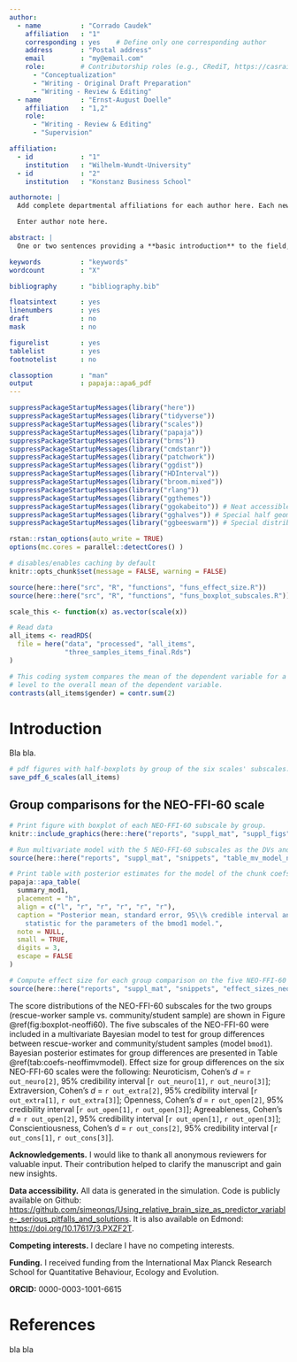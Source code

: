 ```yaml
---
author: 
  - name          : "Corrado Caudek"
    affiliation   : "1"
    corresponding : yes    # Define only one corresponding author
    address       : "Postal address"
    email         : "my@email.com"
    role:         # Contributorship roles (e.g., CRediT, https://casrai.org/credit/)
      - "Conceptualization"
      - "Writing - Original Draft Preparation"
      - "Writing - Review & Editing"
  - name          : "Ernst-August Doelle"
    affiliation   : "1,2"
    role:
      - "Writing - Review & Editing"
      - "Supervision"

affiliation:
  - id            : "1"
    institution   : "Wilhelm-Wundt-University"
  - id            : "2"
    institution   : "Konstanz Business School"

authornote: |
  Add complete departmental affiliations for each author here. Each new line herein must be indented, like this line.

  Enter author note here.

abstract: |
  One or two sentences providing a **basic introduction** to the field,  comprehensible to a scientist in any discipline.

keywords          : "keywords"
wordcount         : "X"

bibliography      : "bibliography.bib"

floatsintext      : yes
linenumbers       : yes
draft             : no
mask              : no

figurelist        : yes
tablelist         : yes
footnotelist      : no

classoption       : "man"
output            : papaja::apa6_pdf
---
```


```r
suppressPackageStartupMessages(library("here"))
suppressPackageStartupMessages(library("tidyverse")) 
suppressPackageStartupMessages(library("scales"))
suppressPackageStartupMessages(library("papaja"))
suppressPackageStartupMessages(library("brms"))
suppressPackageStartupMessages(library("cmdstanr"))
suppressPackageStartupMessages(library("patchwork"))
suppressPackageStartupMessages(library("ggdist"))
suppressPackageStartupMessages(library("HDInterval"))
suppressPackageStartupMessages(library("broom.mixed"))
suppressPackageStartupMessages(library("rlang"))
suppressPackageStartupMessages(library("ggthemes"))
suppressPackageStartupMessages(library("ggokabeito")) # Neat accessible color palette
suppressPackageStartupMessages(library("gghalves")) # Special half geoms
suppressPackageStartupMessages(library("ggbeeswarm")) # Special distribution-shaped point jittering

rstan::rstan_options(auto_write = TRUE)
options(mc.cores = parallel::detectCores() )

# disables/enables caching by default
knitr::opts_chunk$set(message = FALSE, warning = FALSE)

source(here::here("src", "R", "functions", "funs_effect_size.R"))
source(here::here("src", "R", "functions", "funs_boxplot_subscales.R"))

scale_this <- function(x) as.vector(scale(x))

# Read data
all_items <- readRDS(
  file = here("data", "processed", "all_items", 
              "three_samples_items_final.Rds")
)

# This coding system compares the mean of the dependent variable for a given 
# level to the overall mean of the dependent variable.
contrasts(all_items$gender) = contr.sum(2)
```


# Introduction

Bla bla.


\pagebreak

```r
# pdf figures with half-boxplots by group of the six scales' subscales.
save_pdf_6_scales(all_items)
```

## Group comparisons for the NEO-FFI-60 scale

```r
# Print figure with boxplot of each NEO-FFI-60 subscale by group.
knitr::include_graphics(here::here("reports", "suppl_mat", "suppl_figs", "neoffi60_all_subscales.pdf"))
```

```r
# Run multivariate model with the 5 NEO-FFI-60 subscales as the DVs and group as the predictor.
source(here::here("reports", "suppl_mat", "snippets", "table_mv_model_neoffi60.R"))
```

```r
# Print table with posterior estimates for the model of the chunk coefs-neoffimvmodel-run.
papaja::apa_table(
  summary_mod1,
  placement = "h",
  align = c("l", "r", "r", "r", "r", "r"),
  caption = "Posterior mean, standard error, 95\\% credible interval and $\\hat{R}$
    statistic for the parameters of the bmod1 model.",
  note = NULL,
  small = TRUE,
  digits = 3,
  escape = FALSE
)
```

```r
# Compute effect size for each group comparison on the five NEO-FFI-60 subscales.
source(here::here("reports", "suppl_mat", "snippets", "effect_sizes_neoffi60.R"))
```

The score distributions of the NEO-FFI-60 subscales for the two groups (rescue-worker sample vs. community/student sample) are shown in Figure \@ref(fig:boxplot-neoffi60). The five subscales of the NEO-FFI-60 were included in a multivariate Bayesian model to test for group differences between rescue-worker and community/student samples (model `bmod1`). Bayesian posterior estimates for group differences are presented in Table \@ref(tab:coefs-neoffimvmodel). Effect size for group differences on the six NEO-FFI-60 scales were the following: Neuroticism, Cohen's $d$ = `r out_neuro[2]`, 95% credibility interval [`r out_neuro[1]`, `r out_neuro[3]`]; Extraversion, Cohen's $d$ = `r out_extra[2]`, 95% credibility interval [`r out_extra[1]`, `r out_extra[3]`]; Openness, Cohen's $d$ = `r out_open[2]`, 95% credibility interval [`r out_open[1]`, `r out_open[3]`]; Agreeableness, Cohen's $d$ = `r out_open[2]`, 95% credibility interval [`r out_open[1]`, `r out_open[3]`]; Conscientiousness, Cohen's $d$ = `r out_cons[2]`, 95% credibility interval [`r out_cons[1]`, `r out_cons[3]`]. 


<!-- \clearpage -->

<!-- ## Group comparisons for the COPE-NVI scale -->

<!-- ```{r boxplot-copenvi, echo=FALSE, out.width = "100%", fig.cap= "Half-boxplots and score distributions by group (rescue-worker sample vs. community/student sample) for the five COPE-NVI subscales."} -->
<!-- # Print figure with boxplot of each COPE-NVI subscale by group. -->
<!-- knitr::include_graphics(here::here("reports", "suppl_mat", "suppl_figs", "copenvi_all_subscales.pdf")) -->
<!-- ``` -->

<!-- ```{r coefs-copemvmodel-run, echo=FALSE, cache=TRUE, message = FALSE, warning = FALSE, results = "hide"} -->
<!-- # Run multivariate model with the 5 NEO-FFI-60 subscales as the DVs and group as the predictor. -->
<!-- source(here::here("reports", "suppl_mat", "snippets", "table_mv_model_copenvi.R")) -->
<!-- ``` -->

<!-- ```{r coefs-copemvmodel, echo=FALSE, message = FALSE, warning = FALSE, results = "asis"} -->
<!-- papaja::apa_table( -->
<!--   summary_mod2, -->
<!--   placement = "h", -->
<!--   align = c("l", "r", "r", "r", "r", "r"), -->
<!--   caption = "Posterior mean, standard error, 95\\% credible interval and $\\hat{R}$ -->
<!--     statistic for the parameters of the bmod2 model.", -->
<!--   note = NULL, -->
<!--   small = TRUE, -->
<!--   digits = 3, -->
<!--   escape = FALSE -->
<!-- ) -->
<!-- ``` -->

<!-- ```{r, echo=FALSE, cache=TRUE, message = FALSE, warning = FALSE, results = "hide"} -->
<!-- # Compute effect size for each group comparison on the five COPE-NVI subscales. -->
<!-- source(here::here("reports", "suppl_mat", "snippets", "effect_sizes_copenvi.R")) -->
<!-- ``` -->

<!-- The score distributions of the COPE-NVI subscales for the two groups (rescue-worker sample vs. community/student sample) are shown in Figure \@ref(fig:boxplot-copenvi). The five subscales of the COPE-NVI were included in a multivariate Bayesian analysis to test for group differences between  rescue-worker and the community/student samples (model `bmod2`). Bayesian posterior estimates for group differences are presented in Table \@ref(tab:coefs-copemvmodel). Effect size of group differences on the six NEO-FFI-60 scales were the following. Social support: Cohen's $d$ = `r out_ss[2]`, 95% credibility interval [`r out_ss[1]`, `r out_ss[3]`]; Avoiding strategies: Cohen's $d$ = `r out_as[2]`, 95% credibility interval [`r out_as[1]`, `r out_as[3]`]; Positive attitude: Cohen's $d$ = `r out_pa[2]`, 95% credibility interval [`r out_pa[1]`, `r out_pa[3]`]; Problem Orientation: Cohen's $d$ = `r out_po[2]`, 95% credibility interval [`r out_po[1]`, `r out_po[3]`]; Transcendent orientation: Cohen's $d$ = `r out_to[2]`, 95% credibility interval [`r out_to[1]`, `r out_to[3]`].  -->


<!-- \clearpage -->

<!-- ## Group comparisons for the PTGI scale -->

<!-- ```{r boxplot-ptgi, echo=FALSE, out.width = "100%", fig.cap= "Half-boxplots and score distributions by group (rescue-worker sample vs. community/student sample) for the five PTGI subscales."} -->
<!-- # Print figure with boxplot of each PTGI subscale by group. -->
<!-- knitr::include_graphics(here::here("reports", "suppl_mat", "suppl_figs", "ptgi_all_subscales.pdf")) -->
<!-- ``` -->

<!-- ```{r coefs-ptgimvmodel-run, echo=FALSE, cache=TRUE, message = FALSE, warning = FALSE, results = "hide"} -->
<!-- # Run multivariate model with the 5 PTGI subscales as the DVs and group as the predictor. -->
<!-- source(here::here("reports", "suppl_mat", "snippets", "table_mv_model_ptgi.R")) -->
<!-- ``` -->

<!-- ```{r coefs-ptgimvmodel, echo=FALSE, message = FALSE, warning = FALSE, results = "asis"} -->
<!-- papaja::apa_table( -->
<!--   summary_mod3, -->
<!--   placement = "h", -->
<!--   align = c("l", "r", "r", "r", "r", "r"), -->
<!--   caption = "Posterior mean, standard error, 95\\% credible interval and $\\hat{R}$ -->
<!--     statistic for the parameters of the bmod3 model based on the skew-normal distribution.", -->
<!--   note = NULL, -->
<!--   small = TRUE, -->
<!--   digits = 3, -->
<!--   escape = FALSE -->
<!-- ) -->
<!-- ``` -->

<!-- ```{r, echo=FALSE, cache=TRUE, message = FALSE, warning = FALSE, results = "hide"} -->
<!-- # Compute effect size for each group comparison on the five PTGI subscales. -->
<!-- source(here::here("reports", "suppl_mat", "snippets", "effect_sizes_ptgi.R")) -->
<!-- ``` -->

<!-- ```{r ptgi-ts, echo=FALSE, cache=TRUE, message = FALSE, warning = FALSE, results = "hide"} -->
<!-- # Run model with PTGI TS as the DVs and group as the predictor. -->
<!-- source(here::here("reports", "suppl_mat", "snippets", "ptgi_ts.R")) -->
<!-- ``` -->

<!-- The score distributions of the PTGI subscales for the two groups (rescue-worker sample vs. community/student sample) are shown in Figure \@ref(fig:boxplot-ptgi). The five subscales of the PTGI were included in a multivariate Bayesian analysis to test for group differences between rescue-worker and the community/student samples (model `bmod3`). Bayesian posterior estimates for group differences are presented in Table \@ref(tab:coefs-ptgimvmodel). Effect size of group differences on the five PTGI scales were the following: Relating to others, Cohen's $d$ = `r out_ro[2]`, 95% credibility interval [`r out_ro[1]`, `r out_ro[3]`]; New Possibilities, Cohen's $d$ = `r out_np[2]`, 95% credibility interval [`r out_np[1]`, `r out_np[3]`]; Personal Strength, Cohen's $d$ = `r out_ps[2]`, 95% credibility interval [`r out_ps[1]`, `r out_ps[3]`]; Spiritual Change, Cohen's $d$ = `r out_sc[2]`, 95% credibility interval [`r out_sc[1]`, `r out_sc[3]`]; Appreciation of Life: Cohen's $d$ = `r out_al[2]`, 95% credibility interval [`r out_al[1]`, `r out_al[3]`]. On the PTGI TS, Cohen's $d$ = `r out_ptgi_ts[2]`, 95% credibility interval [`r out_ptgi_ts[1]`, `r out_ptgi_ts[3]`]. -->

<!-- \clearpage -->


<!-- ## Group comparisons for the IES-R scale -->

<!-- ```{r boxplot-iesr, echo=FALSE, out.width = "100%", fig.cap= "Half-boxplots and score distributions by group (rescue-worker sample vs. community/student sample) for the five IES-R subscales."} -->
<!-- # Print figure with boxplot of each IES-R subscale by group. -->
<!-- knitr::include_graphics(here::here("reports", "suppl_mat", "suppl_figs", "ies_all_subscales.pdf")) -->
<!-- ``` -->

<!-- ```{r coefs-iesrmvmodel-run, echo=FALSE, cache=TRUE, message = FALSE, warning = FALSE, results = "hide"} -->
<!-- # Run multivariate model with the 3 IES-R subscales as the DVs and group as the predictor. -->
<!-- source(here::here("reports", "suppl_mat", "snippets", "table_mv_model_iesr.R")) -->
<!-- ``` -->

<!-- ```{r coefs-iesrmvmodel, echo=FALSE, message = FALSE, warning = FALSE, results = "asis"} -->
<!-- papaja::apa_table( -->
<!--   summary_mod4, -->
<!--   placement = "h", -->
<!--   align = c("l", "r", "r", "r", "r", "r"), -->
<!--   caption = "Posterior mean, standard error, 95\\% credible interval and $\\hat{R}$ -->
<!--     statistic for the parameters of the bmod4 model based on the skew-normal distribution.", -->
<!--   note = NULL, -->
<!--   small = TRUE, -->
<!--   digits = 3, -->
<!--   escape = FALSE -->
<!-- ) -->
<!-- ``` -->

<!-- ```{r, echo=FALSE, cache=TRUE, message = FALSE, warning = FALSE, results = "hide"} -->
<!-- # Compute effect size for each group comparison on the five IES-R subscales. -->
<!-- source(here::here("reports", "suppl_mat", "snippets", "effect_sizes_iesr.R")) -->
<!-- ``` -->

<!-- ```{r iesr-ts, echo=FALSE, cache=TRUE, message = FALSE, warning = FALSE, results = "hide"} -->
<!-- # Run model with IES-R TS as the DVs and group as the predictor. -->
<!-- source(here::here("reports", "suppl_mat", "snippets", "iesr_ts.R")) -->
<!-- ``` -->

<!-- The score distributions of the IES-R subscales for the two groups (rescue-worker sample vs. community/student sample) are shown in Figure \@ref(fig:boxplot-iesr). The three IES-R subscales were included in a multivariate Bayesian analysis to test for group differences between rescue-worker and the community/student samples (model `bmod4`). Bayesian posterior estimates for group differences are presented in Table \@ref(tab:coefs-iesrmvmodel). Effect size of group differences on the three PTGI scales were the following: Avoiding, Cohen's $d$ = `r out_avoiding[2]`, 95% credibility interval [`r out_avoiding[1]`, `r out_avoiding[3]`]; Intrusivity, Cohen's $d$ = `r out_intrusivity[2]`, 95% credibility interval [`r out_intrusivity[1]`, `r out_intrusivity[3]`]; Hyperarousal, Cohen's $d$ = `r out_hyperarousal[2]`, 95% credibility interval [`r out_hyperarousal[1]`, `r out_hyperarousal[3]`]. On the IES-R TS, Cohen's $d$ = `r out_iesr_ts[2]`, 95% credibility interval [`r out_iesr_ts[1]`, `r out_iesr_ts[3]`]. -->

<!-- \clearpage -->

<!-- ## Group comparisons for the MSPSS scale -->

<!-- ```{r boxplot-mspss, echo=FALSE, out.width = "100%", fig.cap= "Half-boxplots and score distributions by group (rescue-worker sample vs. community/student sample) for the three MSPSS subscales."} -->
<!-- # Print figure with boxplot of each MSPSS subscale by group. -->
<!-- knitr::include_graphics(here::here("reports", "suppl_mat", "suppl_figs", "mspss_all_subscales.pdf")) -->
<!-- ``` -->

<!-- ```{r coefs-mpssmvmodel-run, echo=FALSE, cache=TRUE, message = FALSE, warning = FALSE, results = "hide"} -->
<!-- # Run multivariate model with the 3 MSPSS subscales as the DVs and group as the predictor. -->
<!-- source(here::here("reports", "suppl_mat", "snippets", "table_mv_model_mspss.R")) -->
<!-- ``` -->

<!-- ```{r coefs-mspssmvmodel, echo=FALSE, message = FALSE, warning = FALSE, results = "asis"} -->
<!-- papaja::apa_table( -->
<!--   summary_mod5, -->
<!--   placement = "h", -->
<!--   align = c("l", "r", "r", "r", "r", "r"), -->
<!--   caption = "Posterior mean, standard error, 95\\% credible interval and $\\hat{R}$ -->
<!--     statistic for the parameters of the bmod5 model based on the Asymmetric Laplace distribution.", -->
<!--   note = NULL, -->
<!--   small = TRUE, -->
<!--   digits = 3, -->
<!--   escape = FALSE -->
<!-- ) -->
<!-- ``` -->

<!-- ```{r, echo=FALSE, cache=TRUE, message = FALSE, warning = FALSE, results = "hide"} -->
<!-- # Compute effect size for each group comparison on the six SCS subscales. -->
<!-- source(here::here("reports", "suppl_mat", "snippets", "mspss_ts.R")) -->
<!-- ``` -->

<!-- The score distributions of the MSPSS subscales for the two groups (rescue-worker sample vs. community/student sample) are shown in Figure \@ref(fig:boxplot-mspss). The three MSPSS subscales were included in a multivariate Bayesian analysis to test for group differences between rescue-worker and the community/student samples (model `bmod5`). Bayesian posterior estimates for group differences are presented in Table \@ref(tab:coefs-mspssmvmodel). We found no credible differences between the two groups. On the MSPSS TS, Cohen's $d$ = `r out_mspss_ts[2]`, 95% credibility interval [`r out_mspss_ts[1]`, `r out_mspss_ts[3]`]. -->

<!-- \clearpage -->

<!-- ## Group comparisons for the SCS scale -->

<!-- ```{r boxplot-scs, echo=FALSE, out.width = "100%", fig.cap= "Half-boxplots and score distributions by group (rescue-worker sample vs. community/student sample) for the six SCS subscales."} -->
<!-- # Print figure with boxplot of each SCS subscale by group. -->
<!-- knitr::include_graphics(here::here("reports", "suppl_mat", "suppl_figs", "scs_all_subscales.pdf")) -->
<!-- ``` -->

<!-- ```{r coefs-scsmvmodel-run, echo=FALSE, cache=TRUE, message = FALSE, warning = FALSE, results = "hide"} -->
<!-- # Run multivariate model with the 3 IES-R subscales as the DVs and group as the predictor. -->
<!-- source(here::here("reports", "suppl_mat", "snippets", "table_mv_model_scs.R")) -->
<!-- ``` -->

<!-- ```{r coefs-scsmvmodel, echo=FALSE, message = FALSE, warning = FALSE, results = "asis"} -->
<!-- papaja::apa_table( -->
<!--   summary_mod6, -->
<!--   placement = "h", -->
<!--   align = c("l", "r", "r", "r", "r", "r"), -->
<!--   caption = "Posterior mean, standard error, 95\\% credible interval and $\\hat{R}$ -->
<!--     statistic for the parameters of the bmod6 model based on the normal distribution.", -->
<!--   note = NULL, -->
<!--   small = TRUE, -->
<!--   digits = 3, -->
<!--   escape = FALSE -->
<!-- ) -->
<!-- ``` -->

<!-- ```{r, echo=FALSE, cache=TRUE, message = FALSE, warning = FALSE, results = "hide"} -->
<!-- # Compute effect size for each group comparison on the six SCS subscales. -->
<!-- source(here::here("reports", "suppl_mat", "snippets", "effect_sizes_scs.R")) -->
<!-- ``` -->

<!-- The score distributions of the SCS subscales for the two groups (rescue-worker sample vs. community/student sample) are shown in Figure \@ref(fig:boxplot-scs).  -->

<!-- The six SCS subscales were included in a multivariate Bayesian analysis to test for group differences between rescue-worker and the community/student samples (model `bmod6`). Bayesian posterior estimates for group differences are presented in Table \@ref(tab:coefs-scsmvmodel).  -->

<!-- Effect size of group differences on the six SCS scales were the following: Self Kindness, Cohen's $d$ = `r out_sk[2]`, 95% credibility interval [`r out_sk[1]`, `r out_sk[3]`]; -->

<!-- Self Judgment, Cohen's $d$ = `r out_sj[2]`, 95% credibility interval [`r out_sj[1]`, `r out_sj[3]`]; Common Humanity, Cohen's $d$ = `r out_ch[2]`, 95% credibility interval [`r out_ch[1]`, `r out_ch[3]`], Isolation, Cohen's $d$ = `r out_is[2]`, 95% credibility interval [`r out_is[1]`, `r out_is[3]`], Mindfulness, Cohen's $d$ = `r out_mi[2]`, 95% credibility interval [`r out_mi[1]`, `r out_mi[3]`], Over-Identification, Cohen's $d$ = `r out_oi[2]`, 95% credibility interval [`r out_oi[1]`, `r out_oi[3]`]. On the SCS TS, Cohen's $d$ = `r out_scs_ts[2]`, 95% credibility interval [`r out_scs_ts[1]`, `r out_scs_ts[3]`]. -->


\clearpage


**Acknowledgements.** I would like to thank all anonymous reviewers for valuable input. Their contribution helped to clarify the manuscript and gain new insights.

**Data accessibility.** All data is generated in the simulation. Code is publicly available on Github: <https://github.com/simeonqs/Using_relative_brain_size_as_predictor_variable-_serious_pitfalls_and_solutions>. It is also available on Edmond: <https://doi.org/10.17617/3.PXZF2T>. 

**Competing interests.** I declare I have no competing interests.

**Funding.** I received funding from the International Max Planck Research School for Quantitative Behaviour, Ecology and Evolution.

**ORCID:** 0000-0003-1001-6615

\newpage
# References

::: {#refs}
:::

bla bla
